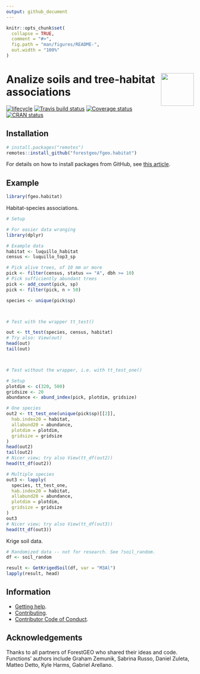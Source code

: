 ```yaml
---
output: github_document
---
```


<!-- README.md is generated from README.Rmd. Please edit that file -->

```r
knitr::opts_chunk$set(
  collapse = TRUE,
  comment = "#>",
  fig.path = "man/figures/README-",
  out.width = "100%"
)
```

# <img src="https://i.imgur.com/m8FNhQR.png" align="right" height=88 /> Analize soils and tree-habitat associations

[![lifecycle](https://img.shields.io/badge/lifecycle-experimental-orange.svg)](https://www.tidyverse.org/lifecycle/#experimental)
[![Travis build status](https://travis-ci.org/forestgeo/fgeo.habitat.svg?branch=master)](https://travis-ci.org/forestgeo/fgeo.habitat)
[![Coverage status](https://coveralls.io/repos/github/forestgeo/fgeo.habitat/badge.svg)](https://coveralls.io/r/forestgeo/fgeo.habitat?branch=master)
[![CRAN status](http://www.r-pkg.org/badges/version/fgeo.habitat)](https://cran.r-project.org/package=fgeo.habitat)

## Installation

```R
# install.packages("remotes")
remotes::install_github("forestgeo/fgeo.habitat")
```

For details on how to install packages from GitHub, see [this article](https://goo.gl/dQKEeg).

## Example

```r
library(fgeo.habitat)
```

Habitat-species associations.

```r
# Setup

# For easier data wranging
library(dplyr)

# Example data
habitat <- luquillo_habitat
census <- luquillo_top3_sp

# Pick alive trees, of 10 mm or more
pick <- filter(census, status == "A", dbh >= 10)
# Pick sufficiently abundant trees
pick <- add_count(pick, sp)
pick <- filter(pick, n > 50)

species <- unique(pick$sp)



# Test with the wrapper tt_test()

out <- tt_test(species, census, habitat)
# Try also: View(out)
head(out)
tail(out)



# Test without the wrapper, i.e. with tt_test_one()

# Setup
plotdim <- c(320, 500)
gridsize <- 20
abundance <- abund_index(pick, plotdim, gridsize)

# One species
out2 <- tt_test_one(unique(pick$sp)[[2]],
  hab.index20 = habitat,
  allabund20 = abundance,
  plotdim = plotdim,
  gridsize = gridsize
)
head(out2)
tail(out2)
# Nicer view; try also View(tt_df(out2))
head(tt_df(out2))

# Multiple species
out3 <- lapply(
  species, tt_test_one,
  hab.index20 = habitat,
  allabund20 = abundance,
  plotdim = plotdim,
  gridsize = gridsize
)
out3
# Nicer view; try also View(tt_df(out3))
head(tt_df(out3))
```

Krige soil data.

```r
# Randomized data -- not for research. See ?soil_random.
df <- soil_random

result <- GetKrigedSoil(df, var = "M3Al")
lapply(result, head)
```

## Information

* [Getting help](SUPPORT.md).
* [Contributing](CONTRIBUTING.md).
* [Contributor Code of Conduct](CODE_OF_CONDUCT.md).

## Acknowledgements

Thanks to all partners of ForestGEO who shared their ideas and code. Functions' authors include Graham Zemunik, Sabrina Russo, Daniel Zuleta, Matteo Detto, Kyle Harms, Gabriel Arellano.
